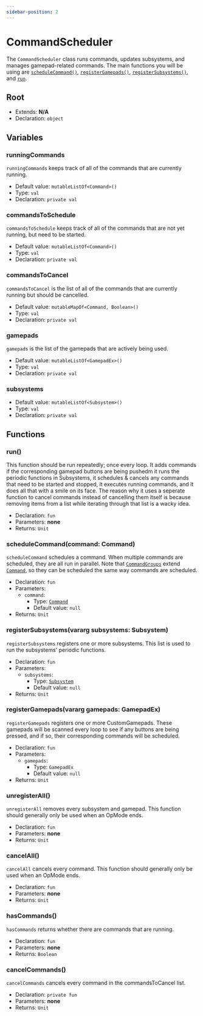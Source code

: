 ```yaml
---
sidebar-position: 2
---
```


# CommandScheduler
The `CommandScheduler` class runs commands, updates subsystems, and manages gamepad-related commands. The main functions you will be using are [`scheduleCommand()`](#scheduleCommand), [`registerGamepads()`](#registerGamepads), [`registerSubsystems()`](#registerSubsystems), and [`run`](#run).

## Root
- Extends: **N/A**
- Declaration: `object`

## Variables
### runningCommands
`runningCommands` keeps track of all of the commands that are currently running.
- Default value: `mutableListOf<Command>()`
- Type: `val`
- Declaration: `private val`
### commandsToSchedule
`commandsToSchedule` keeps track of all of the commands that are not yet running, but need to be started.
- Default value: `mutableListOf<Command>()`
- Type: `val`
- Declaration: `private val`
### commandsToCancel
`commandsToCancel` is the list of all of the commands that are currently running but should be cancelled.
- Default value: `mutableMapOf<Command, Boolean>()`
- Type: `val`
- Declaration: `private val`
### gamepads
`gamepads` is the list of the gamepads that are actively being used.
- Default value: `mutableListOf<GamepadEx>()`
- Type: `val`
- Declaration: `private val`
### subsystems
- Default value: `mutableListOf<Subsystem>()`
- Type: `val`
- Declaration: `private val`

## Functions
### run()
This function should be run repeatedly; once every loop. It adds commands if the corresponding gamepad buttons are being pushedm it runs the periodic functions in Subsystems, it schedules & cancels any commands that need to be started and stopped, it executes running commands, and it does all that with a smile on its face. The reason why it uses a seperate function to cancel commands instead of cancelling them itself is because removing items from a list while iterating through that list is a wacky idea.
- Declaration: `fun`
- Parameters: **none**
- Returns: `Unit`
### scheduleCommand(command: Command)
`scheduleCommand` schedules a command. When multiple commands are scheduled, they are all run in parallel. Note that [`CommandGroups`](command-groups/CommandGroup.mdx) extend [`Command`](Command), so they can be scheduled the same way commands are scheduled.
- Declaration: `fun`
- Parameters:
    - `command`:
        - Type: [`Command`](Command)
        - Default value: `null`
- Returns: `Unit`
### registerSubsystems(vararg subsystems: Subsystem)
`registerSubsystems` registers one or more subsystems. This list is used to run the subsystems' periodic functions.
- Declaration: `fun`
- Parameters:
    - `subsystems`:
        - Type: [`Subsystem`](../subsystems/Subsystem)
        - Default value: `null`
- Returns: `Unit`
### registerGamepads(vararg gamepads: GamepadEx)
`registerGamepads` registers one or more CustomGamepads. These gamepads will be scanned every loop to see if any buttons are being pressed, and if so, their corresponding commands will be scheduled.
- Declaration: `fun`
- Parameters: 
    - `gamepads`:
        - Type: `GamepadEx`
        - Default value: `null`
- Returns: `Unit`
### unregisterAll()
`unregisterAll` removes every subsystem and gamepad. This function should generally only be used when an OpMode ends.
- Declaration: `fun`
- Parameters: **none**
- Returns: `Unit`
### cancelAll()
`cancelAll` cancels every command. This function should generally only be used when an OpMode ends.
- Declaration: `fun`
- Parameters: **none**
- Returns: `Unit`
### hasCommands()
`hasCommands` returns whether there are commands that are running.
- Declaration: `fun`
- Parameters: **none**
- Returns: `Boolean`
### cancelCommands()
`cancelCommands` cancels every command in the commandsToCancel list.
- Declaration: `private fun`
- Parameters: **none**
- Returns: `Unit`
